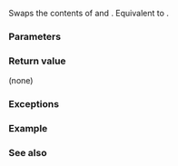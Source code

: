 {{cpp/title|swap&lt;small&gt;(std::tuple)&lt;/small&gt;}}
{{cpp/utility/tuple/navbar}}
{{dcl begin}}
{{dcl header|tuple}}
{{dcl rev multi|num=1|since1=c++11|dcl1=
template&lt; class... Types &gt;
void swap( std::tuple&lt;Types...&gt;&amp; lhs,
           std::tuple&lt;Types...&gt;&amp; rhs ) noexcept(/* see below */);
|since2=c++20|dcl2=
template&lt; class... Types &gt;
constexpr void swap( std::tuple&lt;Types...&gt;&amp; lhs,
                     std::tuple&lt;Types...&gt;&amp; rhs ) noexcept(/* see below */);
}}
{{dcl|num=2|since=c++23|
template&lt; class... Types &gt;
constexpr void swap( const std::tuple&lt;Types...&gt;&amp; lhs,
                     const std::tuple&lt;Types...&gt;&amp; rhs ) noexcept(/* see below */);
}}
{{dcl end}}

Swaps the contents of {{c|lhs}} and {{c|rhs}}. Equivalent to {{c|lhs.swap(rhs)}}.

{{rrev|since=c++17|
@1@ {{cpp/enable_if|{{c|std::is_swappable_v&lt;Ti&gt;}} is {{c|true}} for all i from 0 to {{c|sizeof...(Types)}}}}.
@2@ {{cpp/enable_if|{{c|std::is_swappable_v&lt;const Ti&gt;}} is {{c|true}} for all i from 0 to {{c|sizeof...(Types)}}}}.
}}

===Parameters===
{{par begin}}
{{par|lhs, rhs|tuples whose contents to swap}}
{{par end}} 

===Return value===
(none)

===Exceptions===
{{noexcept|noexcept(lhs.swap(rhs))}}

===Example===
{{example_std_tuple_swap}}

===See also===
{{dsc begin}}
{{dsc inc|cpp/utility/tuple/dsc swap}}
{{dsc inc|cpp/utility/pair/dsc swap2}}
{{dsc end}}

{{langlinks|de|es|fr|it|ja|pt|ru|zh}}